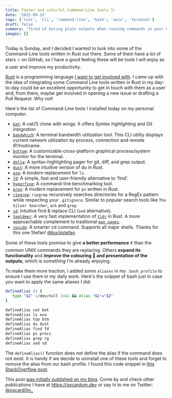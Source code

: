 ```yaml
---
title: Faster and colorful Command-Line tools 🌈⚡
date: '2022-09-25'
tags: ['rust', 'cli', 'command-line', 'bash', 'unix', 'terminal']
draft: false
summary: 'Tired of boring plain outputs when running commands in your Command-Line? And want to get better performance numbers?'
images: []
---
```


Today is Sunday, and I decided I wanted to look into some of the Command-Line tools written in Rust out there. Some of them have a lot of stars ⭐ on GitHub, so I have a good feeling these will be tools I will enjoy as a user and improve my productivity.

[Rust](https://www.rust-lang.org/) is a programming language [I want to get involved with](/previously/2022-08). I came up with the idea of integrating some Command Line tools written in Rust in my day-to-day could be an excellent opportunity to get in touch with them as a user and, from there, maybe get involved in opening a new issue or drafting a Pull Request. Why not!

Here's the list of Command-Line tools I installed today on my personal computer:

- [`bat`](https://github.com/sharkdp/bat): A cat(1) clone with wings. It offers _Syntax highlighting_ and _Git integration_
- [`bandwhich`](https://github.com/imsnif/bandwhich): A terminal bandwidth utilization tool. This CLI utility displays current network utilization by process, connection and remote IP/hostname.
- [`bottom`](https://github.com/ClementTsang/bottom): A customizable cross-platform graphical process/system monitor for the terminal.
- [`delta`](https://github.com/dandavison/delta): A syntax-highlighting pager for git, diff, and grep output.
- [`dust`](https://github.com/bootandy/dust): A more intuitive version of du in Rust.
- [`eza`](https://github.com/eza-community/eza): A modern replacement for `ls`.
- [`fd`](https://github.com/sharkdp/fd): A simple, fast and user-friendly alternative to 'find'.
- [`hyperfine`](https://github.com/sharkdp/hyperfine): A command-line benchmarking tool.
- [`prox`](https://github.com/dalance/procs): A modern replacement for `ps` written in Rust.
- [`ripgrep`](https://github.com/BurntSushi/ripgrep): `ripgrep` recursively searches directories for a RegEx pattern while respecting your `.gitignore`. Similar to popular search tools like `The Silver Searcher`, `ack` and `grep`.
- [`sd`](https://github.com/chmln/sd): Intuitive find & replace CLI (`sed` alternative).
- [`tealdeer`](https://github.com/dbrgn/tealdeer): A very fast implementation of [`tldr`](https://github.com/tldr-pages/tldr) in Rust. A more approachable complement to traditional [`man pages`](https://github.com/tldr-pages/tldr).
- [`zoxide`](https://github.com/ajeetdsouza/zoxide): A smarter cd command. Supports all major shells. Thanks for this one Stefan! [@buckstefan](https://twitter.com/buckstefan)

Some of these tools promise to give **a better performance ⚡** than the common UNIX commands they are replacing. Others **expand its functionality** and **improve the colouring 🌈 and presentation of the outputs**, which is something I'm already enjoying.

To make them more traction, I added some `aliases` in my `.bash_profile` to ensure I use them in my daily work. Here's the snippet of bash just in case you want to apply the same aliases I did:

```bash
defineAlias () {
   type "$2" >/dev/null 2>&1 && alias "$1"="$2"
}

defineAlias cat bat
defineAlias ls exa
defineAlias top btm
defineAlias du dust
defineAlias find fd
defineAlias ps procs
defineAlias grep rg
defineAlias sed sd
```

The `defineAlias()` function does not define the alias if the command does not exist. It is handy if we decide to uninstall one of these tools and forget to remove the alias from our bash profile. I found this code snippet in [this StackOverflow post](https://stackoverflow.com/questions/34391838/best-way-to-define-conditional-aliases-in-shell).

This post [was initially published on my blog](https://www.oscardom.dev/blog/tooling/command-line-tools). Come by and check other publications I have at https://oscardom.dev or say hi to me on Twitter: [@oscard0m\_](https://twitter.com/oscard0m_)
